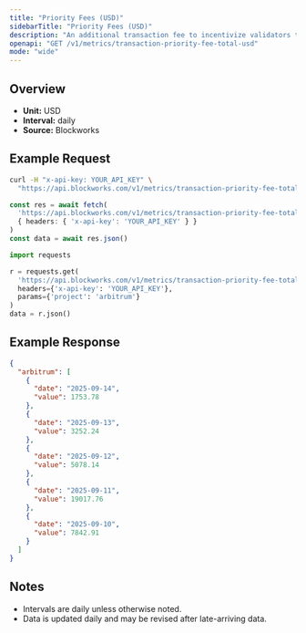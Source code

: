 ```yaml
---
title: "Priority Fees (USD)"
sidebarTitle: "Priority Fees (USD)"
description: "An additional transaction fee to incentivize validators to prioritize and execute transactions."
openapi: "GET /v1/metrics/transaction-priority-fee-total-usd"
mode: "wide"
---
```


## Overview

- **Unit:** USD
- **Interval:** daily
- **Source:** Blockworks

## Example Request

<CodeGroup>

```bash cURL
curl -H "x-api-key: YOUR_API_KEY" \
  "https://api.blockworks.com/v1/metrics/transaction-priority-fee-total-usd?project=arbitrum"
```

```typescript TypeScript
const res = await fetch(
  'https://api.blockworks.com/v1/metrics/transaction-priority-fee-total-usd?project=arbitrum',
  { headers: { 'x-api-key': 'YOUR_API_KEY' } }
)
const data = await res.json()
```

```python Python
import requests

r = requests.get(
  'https://api.blockworks.com/v1/metrics/transaction-priority-fee-total-usd',
  headers={'x-api-key': 'YOUR_API_KEY'},
  params={'project': 'arbitrum'}
)
data = r.json()
```

</CodeGroup>

## Example Response

```json
{
  "arbitrum": [
    {
      "date": "2025-09-14",
      "value": 1753.78
    },
    {
      "date": "2025-09-13",
      "value": 3252.24
    },
    {
      "date": "2025-09-12",
      "value": 5078.14
    },
    {
      "date": "2025-09-11",
      "value": 19017.76
    },
    {
      "date": "2025-09-10",
      "value": 7842.91
    }
  ]
}
```

## Notes
- Intervals are daily unless otherwise noted.
- Data is updated daily and may be revised after late-arriving data.